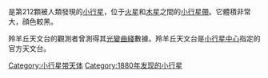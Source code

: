 <!-- Additional parameters for this template  are available at [[Template:Infobox_Planet|Template:Infobox Planet]]. -->{{Infobox Planet | discovery=yes | physical_characteristics = yes | bgcolour=#FFFFC0 | name=212 Medea
 | discoverer=[[約翰·帕利扎|約翰·帕利扎]]
 | discovered=1880年2月6日
 | alt_names=1930 FW
 | mp_category=[[小行星帶|主帶]]
 | epoch=2005年1月30日 ([[儒略日|JD]] 2453400.5)
 | semimajor=465.677 [[國際單位制詞頭|G]][[米_(單位)|m]] (3.113 [[天文單位|AU]])
 | perihelion=413.154 Gm (2.762 AU)
 | aphelion=518.201 Gm (3.464 AU)
 | eccentricity=0.113
 | period=2005.994 [[日|d]] (5.49 [[儒略年|a]])
 | inclination=4.265[[角度|°]]
 | asc_node=313.697°
 | arg_peri=99.624°
 | mean_anomaly=356.798°
 | avg_speed=16.88 km/s
 | dimensions=136.0 km
 | mass=''未知''
 | density=''未知''
 | surface_grav=''未知''
 | escape_velocity=''未知''
 | rotation=10.12 [[小時|h]]
 | spectral_type=DCX:
 | abs_magnitude=8.28
 | albedo=0.047
 | single_temperature=''未知''}}

'''{{BASEPAGENAME}}'''是第212顆被人類發現的[[小行星|小行星]]，位于[[火星|火星]]和[[木星|木星]]之間的[[小行星帶|小行星帶]]。它體積非常大，顔色較黑。

羚羊丘天文台的觀測者曾測得其[[光變曲綫|光變曲綫]]數據。羚羊丘天文台是[[小行星中心|小行星中心]]指定的官方天文台。

{{小天體}}
{{Minor Planet Number|[[小行星211|小行星211]]|[[小行星213|小行星213]]}}
{{beltasteroid-stub}}

[[Category:小行星带天体|Category:小行星带天体]]
[[Category:1880年发现的小行星|Category:1880年发现的小行星]]